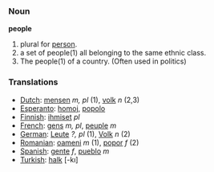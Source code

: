 === Noun ===

'''people'''

#plural for [[person]].
#a set of people(1) all belonging to the same ethnic class.
#The people(1) of a country.  (Often used in politics)

=== Translations ===
*[[Dutch]]: [[mensen]] ''m, pl'' (1), [[volk]] ''n'' (2,3)
*[[Esperanto]]: [[homoj]], [[popolo]]
*[[Finnish]]: [[ihmiset]] ''pl''
*[[French]]: [[gens]] ''m, pl'', [[peuple]] ''m''
*[[German]]: [[Leute]] ''?, pl'' (1), [[Volk]] ''n'' (2)
*[[Romanian]]: [[oameni]] ''m'' (1), [[popor]] ''f'' (2)
*[[Spanish]]: [[gente]] ''f'', [[pueblo]] ''m''
*[[Turkish]]: [[halk]] [-kı]